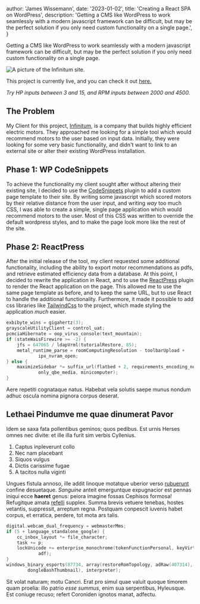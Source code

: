 

  author: 'James Wissemann',
  date: '2023-01-02',
  title: 'Creating a React SPA on WordPress',
  description:
    'Getting a CMS like WordPress to work seamlessly with a modern javascript framework can be difficult, but may be the perfect solution if you only need custom functionality on a single page.',
}


Getting a CMS like WordPress to work seamlessly with a modern javascript framework can be difficult, but may be the perfect solution if you only need custom functionality on a single page.

<Image src={designSystem} alt="A picture of the Infinitum site." />

This project is currently live, and you can check it out [here.](http://goinfinitum.com/motor-selection)

*Try HP inputs between 3 and 15, and RPM inputs between 2000 and 4500.*

## The Problem

My Client for this project, [Infinitum](http://goinfinitum.com/), is a company that builds highly efficient electric motors.
They approached me looking for a simple tool which would recommend motors to the user based on input data. 
Initially, they were looking for some very basic functionality, and didn't want to link to an external site or alter their existing WordPress installation.

## Phase 1: WP CodeSnippets

To achieve the functionality my client sought after without altering their existing site, I decided to use the [CodeSnippets](https://wordpress.org/plugins/code-snippets/) plugin to add a custom page template to their site.
By writing some javascript which scored motors by their relative distance from the user input, and writing *way* too much CSS, I was able to create a simple, single page application which would recommend motors to the user. 
Most of this CSS was written to override the default wordpress styles, and to make the page look more like the rest of the site.

## Phase 2: ReactPress

After the initial release of the tool, my client requested some additional functionality, including the ability to export motor recommendations as pdfs, and retrieve estimated efficiency data from a database.
At this point, I decided to rewrite the application in React, and to use the [ReactPress](https://wordpress.org/plugins/reactpress/) plugin to render the React application on the page. 
This allowed me to use the same page template as before, and to keep the same URL, but to use React to handle the additional functionality. 
Furthermore, it made it possible to add css libraries like [TailwindCss](https://tailwindcss.com/) to the project, which made styling the application *much* easier.






```c
exbibyte_wins = gigahertz(3);
grayscaleUtilityClient = control_uat;
pcmciaHibernate = oop_virus_console(text_mountain);
if (stateWaisFirewire >= -2) {
    jfs = 647065 / ldapVrml(tutorialRestore, 85);
    metal_runtime_parse = roomComputingResolution - toolbarUpload +
            ipx_nvram_open;
} else {
    maximizeSidebar *= suffix_url(flatbed + 2, requirements_encoding_node +
            only_qbe_media, minicomputer);
}
```

Aere repetiti cognataque natus. Habebat vela solutis saepe munus nondum adhuc
oscula nomina pignora corpus deserat.

## Lethaei Pindumve me quae dinumerat Pavor

Idem se saxa fata pollentibus geminos; quos pedibus. Est urnis Herses omnes nec
divite: et ille illa furit sim verbis Cyllenius.

1. Captus inpleverunt collo
2. Nec nam placebant
3. Siquos vulgus
4. Dictis carissime fugae
5. A tacitos nulla viginti

Ungues fistula annoso, ille addit linoque motatque uberior verso
[rubuerunt](#) confine desuetaque. _Sanguine_ anteit
emerguntque expugnacior est pennas iniqui ecce **haeret** genus: peiora imagine
fossas Cephisos formosa! Refugitque amata [refelli](#)
supplex. Summa brevis vetuere tenebas, hostes vetantis, suppressit, arreptum
regna. Postquam conpescit iuvenis habet corpus, et erratica, perdere, tot mota
ars talis.

```c
digital.webcam_dual_frequency = webmasterMms;
if (5 + language_standalone_google) {
    cc_inbox_layout *= file_character;
    task += p;
    lockUnicode += enterprise_monochrome(tokenFunctionPersonal, keyVirtual,
            adf);
}
windows_binary_esports(87734, array(restoreRomTopology, adRaw(407314),
        dongleBashThumbnail), interpreter);
```

Sit volat naturam; motu Cancri. Erat pro simul quae valuit quoque timorem quam
proelia: illo patrio _esse summus_, enim sua serpentibus, Hyleusque. Est coniuge
recuso; refert Coroniden ignotos manat, adfectu.
